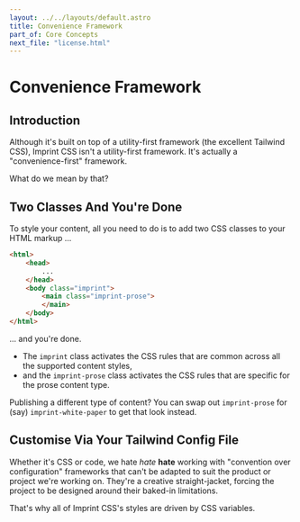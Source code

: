 ```yaml
---
layout: ../../layouts/default.astro
title: Convenience Framework
part_of: Core Concepts
next_file: "license.html"
---
```


# Convenience Framework

## Introduction

Although it's built on top of a utility-first framework (the excellent Tailwind CSS), Imprint CSS isn't a utility-first framework. It's actually a "convenience-first" framework.

What do we mean by that?

## Two Classes And You're Done

To style your content, all you need to do is to add two CSS classes to your HTML markup ...

```html
<html>
    <head>
        ...
    </head>
    <body class="imprint">
        <main class="imprint-prose">
        </main>
    </body>
</html>
```

... and you're done.

* The `imprint` class activates the CSS rules that are common across all the supported content styles,
* and the `imprint-prose` class activates the CSS rules that are specific for the prose content type.

Publishing a different type of content? You can swap out `imprint-prose` for (say) `imprint-white-paper` to get that look instead.

## Customise Via Your Tailwind Config File

Whether it's CSS or code, we hate _hate_ **hate** working with "convention over configuration" frameworks that can't be adapted to suit the product or project we're working on. They're a creative straight-jacket, forcing the project to be designed around their baked-in limitations.

That's why all of Imprint CSS's styles are driven by CSS variables.